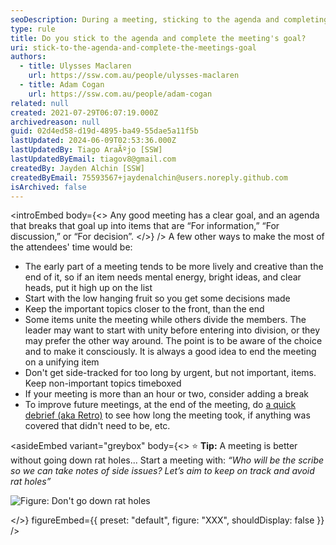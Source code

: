 ```yaml
---
seoDescription: During a meeting, sticking to the agenda and completing the goal requires careful planning, prioritization, and time management.
type: rule
title: Do you stick to the agenda and complete the meeting's goal?
uri: stick-to-the-agenda-and-complete-the-meetings-goal
authors:
  - title: Ulysses Maclaren
    url: https://ssw.com.au/people/ulysses-maclaren
  - title: Adam Cogan
    url: https://ssw.com.au/people/adam-cogan
related: null
created: 2021-07-29T06:07:19.000Z
archivedreason: null
guid: 02d4ed58-d19d-4895-ba49-55dae5a11f5b
lastUpdated: 2024-06-09T02:53:36.000Z
lastUpdatedBy: Tiago AraÃºjo [SSW]
lastUpdatedByEmail: tiagov8@gmail.com
createdBy: Jayden Alchin [SSW]
createdByEmail: 75593567+jaydenalchin@users.noreply.github.com
isArchived: false
---
```


<introEmbed
  body={<>
Any good meeting has a clear goal, and an agenda that breaks that goal up into items that are “For information,” “For discussion,” or “For decision”.
  </>}
/>
A few other ways to make the most of the attendees' time would be:

- The early part of a meeting tends to be more lively and creative than the end of it, so if an item needs mental energy, bright ideas, and clear heads, put it high up on the list
- Start with the low hanging fruit so you get some decisions made
- Keep the important topics closer to the front, than the end
- Some items unite the meeting while others divide the members. The leader may want to start with unity before entering into division, or they may prefer the other way around. The point is to be aware of the choice and to make it consciously. It is always a good idea to end the meeting on a unifying item
- Don't get side-tracked for too long by urgent, but not important, items. Keep non-important topics timeboxed
- If your meeting is more than an hour or two, consider adding a break
- To improve future meetings, at the end of the meeting, do [a quick debrief (aka Retro)](/do-a-retrospective) to see how long the meeting took, if anything was covered that didn't need to be, etc.

<asideEmbed
  variant="greybox"
  body={<>
    ⭐ **Tip:** A meeting is better without going down rat holes... Start a meeting with:
_“Who will be the scribe so we can take notes of side issues? Let’s aim to keep on track and avoid rat holes”_

![Figure: Don't go down rat holes](/uploads/rules/stick-to-the-agenda-and-complete-the-meetings-goal/rathole.jpeg)

  </>}
  figureEmbed={{
    preset: "default",
    figure: "XXX",
    shouldDisplay: false
  }}
/>
